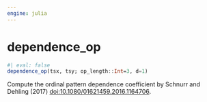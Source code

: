 ```yaml
---
engine: julia
---
```


# dependence_op {#sec-doc}
    

::: {.callout-note appearance="simple" title="docblock" collapse=false}    


```julia
#| eval: false
dependence_op(tsx, tsy; op_length::Int=3, d=1)

```

Compute the ordinal pattern dependence coefficient by Schnurr and Dehling (2017) <doi:10.1080/01621459.2016.1164706>.
 


:::
    

